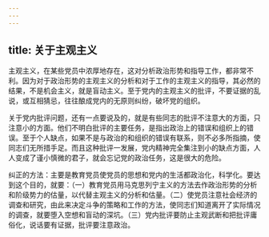 ```yaml
---
---
---
```

title: 关于主观主义
---




主观主义，在某些党员中浓厚地存在，这对分析政治形势和指导工作，都非常不利。因为对于政治形势的主观主义的分析和对于工作的主观主义的指导，其必然的结果，不是机会主义，就是盲动主义。至于党内的主观主义的批评，不要证据的乱说，或互相猜忌，往往酿成党内的无原则纠纷，破坏党的组织。

关于党内批评问题，还有一点要说及的，就是有些同志的批评不注意大的方面，只注意小的方面。他们不明白批评的主要任务，是指出政治上的错误和组织上的错误。至于个人缺点，如果不是与政治的和组织的错误有联系，则不必多所指摘，使同志们无所措手足。而且这种批评一发展，党内精神完全集注到小的缺点方面，人人变成了谨小慎微的君子，就会忘记党的政治任务，这是很大的危险。

纠正的方法：主要是教育党员使党员的思想和党内的生活都政治化，科学化。要达到这个目的，就要：（一）教育党员用马克思列宁主义的方法去作政治形势的分析和阶级势力的估量，以代替主观主义的分析和估量。（二）使党员注意社会经济的调查和研究，由此来决定斗争的策略和工作的方法，使同志们知道离开了实际情况的调查，就要堕入空想和盲动的深坑。（三）党内批评要防止主观武断和把批评庸俗化，说话要有证据，批评要注意政治。